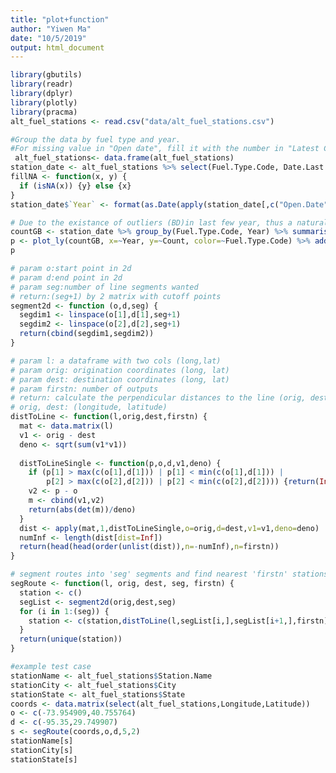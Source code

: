```yaml
---
title: "plot+function"
author: "Yiwen Ma"
date: "10/5/2019"
output: html_document
---
```


```r
library(gbutils)
library(readr)
library(dplyr)
library(plotly)
library(pracma)
alt_fuel_stations <- read.csv("data/alt_fuel_stations.csv")

#Group the data by fuel type and year. 
#For missing value in "Open date", fill it with the number in "Latest Confirmed Date"
 alt_fuel_stations<- data.frame(alt_fuel_stations) 
station_date <- alt_fuel_stations %>% select(Fuel.Type.Code, Date.Last.Confirmed, Open.Date)
fillNA <- function(x, y) {
  if (isNA(x)) {y} else {x}
}
station_date$`Year` <- format(as.Date(apply(station_date[,c("Open.Date","Date.Last.Confirmed")],1,function(x) fillNA(x[1],x[2]))),"%Y")

# Due to the existance of outliers (BD)in last few year, thus a natural log is used to make the plot more readable.
countGB <- station_date %>% group_by(Fuel.Type.Code, Year) %>% summarise(Count = log(n()))
p <- plot_ly(countGB, x=~Year, y=~Count, color=~Fuel.Type.Code) %>% add_lines()
p
```

```r
# param o:start point in 2d
# param d:end point in 2d
# param seg:number of line segments wanted
# return:(seg+1) by 2 matrix with cutoff points
segment2d <- function (o,d,seg) {
  segdim1 <- linspace(o[1],d[1],seg+1)
  segdim2 <- linspace(o[2],d[2],seg+1)
  return(cbind(segdim1,segdim2))
}

# param l: a dataframe with two cols (long,lat)
# param orig: origination coordinates (long, lat)
# param dest: destination coordinates (long, lat)
# param firstn: number of outputs
# return: calculate the perpendicular distances to the line (orig, dest), return argsorted indices of coordinate within the rectangle formed by orig and dest
# orig, dest: (longitude, latitude)
distToLine <- function(l,orig,dest,firstn) {
  mat <- data.matrix(l)
  v1 <- orig - dest
  deno <- sqrt(sum(v1*v1))
  
  distToLineSingle <- function(p,o,d,v1,deno) {
    if (p[1] > max(c(o[1],d[1])) | p[1] < min(c(o[1],d[1])) | 
        p[2] > max(c(o[2],d[2])) | p[2] < min(c(o[2],d[2]))) {return(Inf)}
    v2 <- p - o
    m <- cbind(v1,v2)
    return(abs(det(m))/deno)
  }
  dist <- apply(mat,1,distToLineSingle,o=orig,d=dest,v1=v1,deno=deno)
  numInf <- length(dist[dist=Inf])
  return(head(head(order(unlist(dist)),n=-numInf),n=firstn))
}

# segment routes into 'seg' segments and find nearest 'firstn' stations in each segment, return unique indices (argsort)
segRoute <- function(l, orig, dest, seg, firstn) {
  station <- c()
  segList <- segment2d(orig,dest,seg)
  for (i in 1:(seg)) {
    station <- c(station,distToLine(l,segList[i,],segList[i+1,],firstn))
  }
  return(unique(station))
}
```


```r
#example test case
stationName <- alt_fuel_stations$Station.Name
stationCity <- alt_fuel_stations$City
stationState <- alt_fuel_stations$State
coords <- data.matrix(select(alt_fuel_stations,Longitude,Latitude))
o <- c(-73.954909,40.755764)
d <- c(-95.35,29.749907)
s <- segRoute(coords,o,d,5,2)
stationName[s]
stationCity[s]
stationState[s]
```


